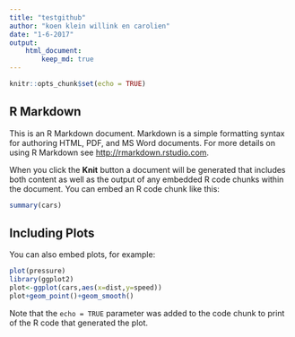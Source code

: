 ```yaml
---
title: "testgithub"
author: "koen klein willink en carolien"
date: "1-6-2017"
output: 
    html_document:
        keep_md: true
---
```


```r
knitr::opts_chunk$set(echo = TRUE)
```

## R Markdown

This is an R Markdown document. Markdown is a simple formatting syntax for authoring HTML, PDF, and MS Word documents. For more details on using R Markdown see <http://rmarkdown.rstudio.com>.

When you click the **Knit** button a document will be generated that includes both content as well as the output of any embedded R code chunks within the document. You can embed an R code chunk like this:

```r
summary(cars)
```

## Including Plots

You can also embed plots, for example:

```r
plot(pressure)
library(ggplot2)
plot<-ggplot(cars,aes(x=dist,y=speed))
plot+geom_point()+geom_smooth()
```

Note that the `echo = TRUE` parameter was added to the code chunk to print of the R code that generated the plot.
